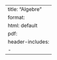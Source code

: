 --- 
title: "Algebre"
format: 
  html: default
  pdf:
    header-includes:
      - \usepackage{mathtools} 
--- 